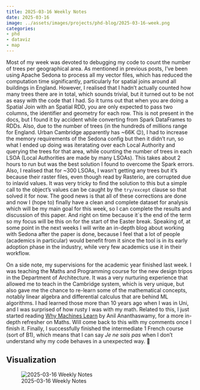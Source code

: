 ```yaml
---
title: 2025-03-16 Weekly Notes
date: 2025-03-16
image: ../assets/images/projects/phd-blog/2025-03-16-week.png
categories:
- phd
- dataviz
- map
---
```


Most of my week was devoted to debugging my code to count the number of trees per geographical area. As mentioned in previous posts, I've been using Apache Sedona to process all my vector files, which has reduced the computation time significantly, particularly for spatial joins around all buildings in England. However, I realised that I hadn't actually counted how many trees there are in total, which sounds trivial, but it turned out to be not as easy with the code that I had. So it turns out that when you are doing a Spatial Join with an Spatial RDD, you are only expected to pass two columns, the identifier and geometry for each row. This is not present in the docs, but I found it by accident while converting from Spark DataFrames to RDDs. Also, due to the number of trees (in the hundreds of millions range for England. Urban Cambridge apparently has ~66K 😉), I had to increase the memory requirements of the Sedona config but then it didn't run, so what I ended up doing was iteratating over each Local Authority and querying the trees for that area, while counting the number of trees in each LSOA (Local Authorities are made by many LSOAs). This takes about 2 hours to run but was the best solution I found to overcome the Spark errors. Also, I realised that for ~300 LSOAs, I wasn't getting any trees but it's because their raster files, even though read by Rasterio, are corrupted due to inlavid values. It was very tricky to find the solution to this but a simple call to the object's values can be caught by the `try/except` clause so that solved it for now. The good news is that all of these corrections are done and now I (hope to) finally have a clean and complete dataset for analysis which will be my main goal for this week, so I can complete the results and discussion of this paper. And right on time because it´s the end of the term so my focus will be this on for the start of the Easter break. Speaking of, at some point in the next weeks I will write an in-depth blog about working with Sedona after the paper is done, because I feel that a lot of people (academics in particular) would benefit from it since the tool is in its early adoption phase in the industry, while very few academics use it in their workflow.

On a side note, my supervisions for the academic year finished last week. I was teaching the Maths and Programming course for the new design tripos in the Department of Architecture. It was a very nurturing experience that allowed me to teach in the Cambridge system, which is very unique, but also gave me the chance to re-learn some of the mathematical concepts, notably linear algebra and differential calculus that are behind ML algorithms. I had learned those more than 10 years ago when I was in Uni, and I was surprised of how rusty I was with my math. Related to this, I just started reading [Why Machines Learn](https://www.penguin.co.uk/books/446849/why-machines-learn-by-ananthaswamy-anil/9780241586488) by Anil Ananthaswamy, for a more in-depth refresher on Maths. Will come back to this with my comments once I finish it.
Finally, I successfully finished the intermediate 1 French course (sort of B1), which means that I can say *Je ne sais pas* when I don't understand why my code behaves in a unexpected way. 🤣


## Visualization

![2025-03-16 Weekly Notes](../assets/images/projects/phd-blog/2025-03-16-week.png)
